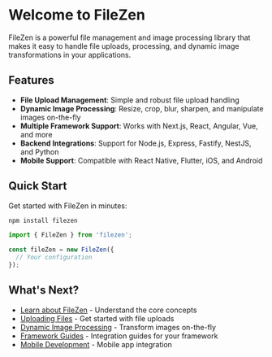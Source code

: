 # Welcome to FileZen

FileZen is a powerful file management and image processing library that makes it easy to handle file uploads, processing, and dynamic image transformations in your applications.

## Features

- **File Upload Management**: Simple and robust file upload handling
- **Dynamic Image Processing**: Resize, crop, blur, sharpen, and manipulate images on-the-fly
- **Multiple Framework Support**: Works with Next.js, React, Angular, Vue, and more
- **Backend Integrations**: Support for Node.js, Express, Fastify, NestJS, and Python
- **Mobile Support**: Compatible with React Native, Flutter, iOS, and Android

## Quick Start

Get started with FileZen in minutes:

```bash
npm install filezen
```

```javascript
import { FileZen } from 'filezen';

const fileZen = new FileZen({
  // Your configuration
});
```

## What's Next?

- [Learn about FileZen](/introduction/about) - Understand the core concepts
- [Uploading Files](/introduction/uploading-files) - Get started with file uploads
- [Dynamic Image Processing](/dynamic-image) - Transform images on-the-fly
- [Framework Guides](/frameworks) - Integration guides for your framework
- [Mobile Development](/mobile) - Mobile app integration 